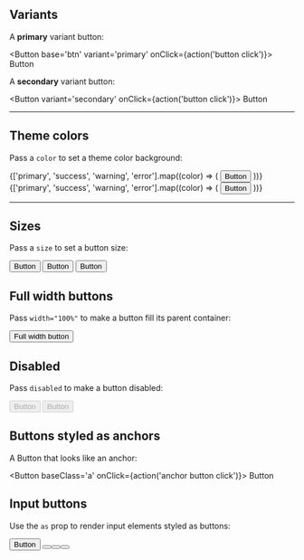 

<Meta title='Components/Button' component={Button}></Meta>

<DocsTitle title='Button'></DocsTitle>

## Variants

A **primary** variant button:

<Button base='btn' variant='primary' onClick={action('button click')}>
  Button
</Button>

A **secondary** variant button:

<Button variant='secondary' onClick={action('button click')}>
  Button
</Button>

---

## Theme colors

Pass a `color` to set a theme color background:

<div className='d-flex'>
  <div className='btn-container-x'>
    {['primary', 'success', 'warning', 'error'].map((color) => (
      <Button
        key={color}
        variant='primary'
        color={color}
        onClick={action('button click')}
      >
        Button
      </Button>
    ))}
  </div>
</div>

<div className='d-flex mt-md'>
  <div className='btn-container-x'>
    {['primary', 'success', 'warning', 'error'].map((color) => (
      <Button
        key={color}
        variant='secondary'
        color={color}
        onClick={action('button click')}
      >
        Button
      </Button>
    ))}
  </div>
</div>

---

## Sizes

Pass a `size` to set a button size:

<div className='d-flex'>
  <div className='btn-container-x'>
    <Button size='sm'>Button</Button>
    <Button>Button</Button>
    <Button size='lg'>Button</Button>
  </div>
</div>

## Full width buttons

Pass `width="100%"` to make a button fill its parent container:

<Button width='100%'>Full width button</Button>

## Disabled

Pass `disabled` to make a button disabled:

<div className='btn-container-x'>
  <Button variant='primary' disabled>
    Button
  </Button>
  <Button variant='secondary' disabled>
    Button
  </Button>
</div>

## Buttons styled as anchors

A Button that looks like an anchor:

<Button baseClass='a' onClick={action('anchor button click')}>
  Button
</Button>

## Input buttons

Use the `as` prop to render input elements styled as buttons:

<div className='d-flex justify-content-center btn-container-x'>
  <Button>Button</Button>
  <Button as='input' value='Input' />
  <Button as='input' type='submit' value='Submit' />
  <Button as='input' type='reset' value='Reset' />
</div>
